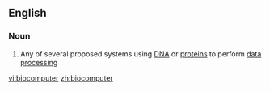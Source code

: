 ==English==

===Noun===
{{wikipedia|biocomputers}}
{{en-noun}}

# {{biology|computing}} Any of several proposed systems using [[DNA]] or [[protein]]s to perform [[data processing]]

[[vi:biocomputer]]
[[zh:biocomputer]]